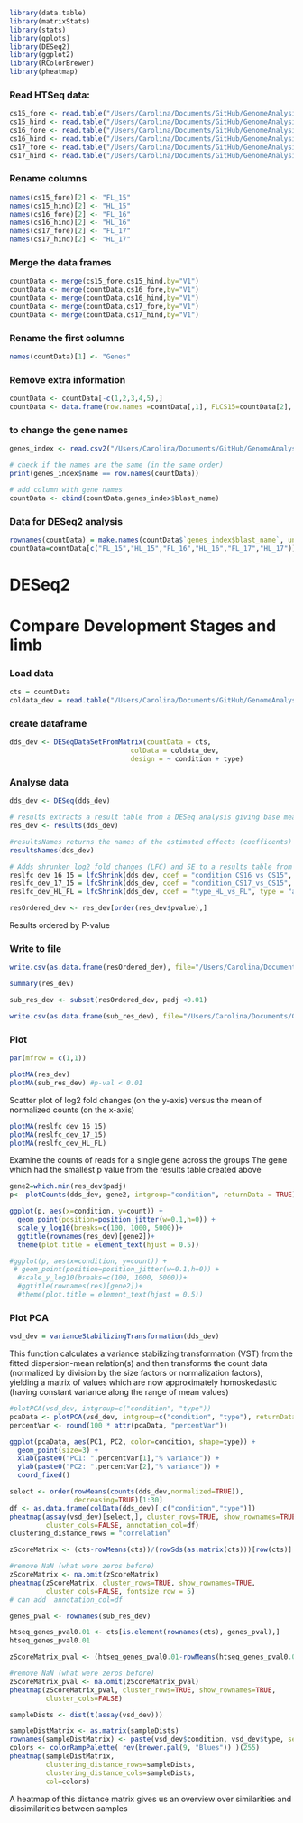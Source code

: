 ```r
library(data.table)
library(matrixStats)
library(stats)
library(gplots)
library(DESeq2)
library(ggplot2)
library(RColorBrewer)
library(pheatmap)

```

### Read HTSeq data:

```r
cs15_fore <- read.table("/Users/Carolina/Documents/GitHub/GenomeAnalysis/results/9_htseq_count/cs15_fore_htseq_results.txt", head=FALSE)
cs15_hind <- read.table("/Users/Carolina/Documents/GitHub/GenomeAnalysis/results/9_htseq_count/cs15_hind_htseq_results.txt", head=FALSE)
cs16_fore <- read.table("/Users/Carolina/Documents/GitHub/GenomeAnalysis/results/9_htseq_count/cs16_fore_htseq_results.txt", head=FALSE)
cs16_hind <- read.table("/Users/Carolina/Documents/GitHub/GenomeAnalysis/results/9_htseq_count/cs16_hind_htseq_results.txt", head=FALSE)
cs17_fore <- read.table("/Users/Carolina/Documents/GitHub/GenomeAnalysis/results/9_htseq_count/cs17_fore_htseq_results.txt", head=FALSE)
cs17_hind <- read.table("/Users/Carolina/Documents/GitHub/GenomeAnalysis/results/9_htseq_count/cs17_hind_htseq_results.txt", head=FALSE)
```

### Rename columns
```r
names(cs15_fore)[2] <- "FL_15"
names(cs15_hind)[2] <- "HL_15"
names(cs16_fore)[2] <- "FL_16"
names(cs16_hind)[2] <- "HL_16"
names(cs17_fore)[2] <- "FL_17"
names(cs17_hind)[2] <- "HL_17"
```

### Merge the data frames
```r
countData <- merge(cs15_fore,cs15_hind,by="V1")
countData <- merge(countData,cs16_fore,by="V1")
countData <- merge(countData,cs16_hind,by="V1")
countData <- merge(countData,cs17_fore,by="V1")
countData <- merge(countData,cs17_hind,by="V1")
```

### Rename the first columns
```r
names(countData)[1] <- "Genes"
```

### Remove extra information
```r
countData <- countData[-c(1,2,3,4,5),]
countData <- data.frame(row.names =countData[,1], FLCS15=countData[2], FLCS16=countData[3], FLCS17=countData[4], HLCS15=countData[5], HLCS16=countData[6], HLCS17=countData[7])
```

### to change the gene names
```r
genes_index <- read.csv2("/Users/Carolina/Documents/GitHub/GenomeAnalysis/code/Genes_index.csv", header = TRUE, sep=",")

# check if the names are the same (in the same order)
print(genes_index$name == row.names(countData))

# add column with gene names
countData <- cbind(countData,genes_index$blast_name)
```
### Data for DESeq2 analysis
```r
rownames(countData) = make.names(countData$`genes_index$blast_name`, unique = TRUE)
countData=countData[c("FL_15","HL_15","FL_16","HL_16","FL_17","HL_17")]
```

# DESeq2
# Compare Development Stages and limb

### Load data
```r
cts = countData
coldata_dev = read.table("/Users/Carolina/Documents/GitHub/GenomeAnalysis/results/10_deseq2/metadata_dev.csv")
```

### create dataframe
```r
dds_dev <- DESeqDataSetFromMatrix(countData = cts,
                              colData = coldata_dev,
                              design = ~ condition + type)
```

### Analyse data
```r
dds_dev <- DESeq(dds_dev)
```

```r
# results extracts a result table from a DESeq analysis giving base means across samples, log2 fold changes, standard errors, test statistics, p-values and adjusted p-values
res_dev <- results(dds_dev)

#resultsNames returns the names of the estimated effects (coefficents) of the model
resultsNames(dds_dev)
```

```r
# Adds shrunken log2 fold changes (LFC) and SE to a results table from DESeq run without LFC shrinkage
reslfc_dev_16_15 = lfcShrink(dds_dev, coef = "condition_CS16_vs_CS15", type = "apeglm")
reslfc_dev_17_15 = lfcShrink(dds_dev, coef = "condition_CS17_vs_CS15", type = "apeglm")
reslfc_dev_HL_FL = lfcShrink(dds_dev, coef = "type_HL_vs_FL", type = "apeglm")

```

```r
resOrdered_dev <- res_dev[order(res_dev$pvalue),]
```
Results ordered by P-value

### Write to file
```r
write.csv(as.data.frame(resOrdered_dev), file="/Users/Carolina/Documents/GitHub/GenomeAnalysis/results/10_deseq2/dev_deseq2_results.csv")
```

```r
summary(res_dev)
```

```r
sub_res_dev <- subset(resOrdered_dev, padj <0.01)

write.csv(as.data.frame(sub_res_dev), file="/Users/Carolina/Documents/GitHub/GenomeAnalysis/results/10_deseq2/dev_deseq2_results_pval0.01.csv")
```

### Plot
```r
par(mfrow = c(1,1))
```

```r
plotMA(res_dev)
plotMA(sub_res_dev) #p-val < 0.01
```
Scatter plot of log2 fold changes (on the y-axis) versus the mean of normalized counts (on the x-axis)

```r
plotMA(reslfc_dev_16_15)
plotMA(reslfc_dev_17_15)
plotMA(reslfc_dev_HL_FL)
```

Examine the counts of reads for a single gene across the groups
The gene which had the smallest p value from the results table created above

```r
gene2=which.min(res_dev$padj)
p<- plotCounts(dds_dev, gene2, intgroup="condition", returnData = TRUE)

ggplot(p, aes(x=condition, y=count)) + 
  geom_point(position=position_jitter(w=0.1,h=0)) + 
  scale_y_log10(breaks=c(100, 1000, 5000))+
  ggtitle(rownames(res_dev)[gene2])+
  theme(plot.title = element_text(hjust = 0.5))

#ggplot(p, aes(x=condition, y=count)) + 
 # geom_point(position=position_jitter(w=0.1,h=0)) + 
  #scale_y_log10(breaks=c(100, 1000, 5000))+
  #ggtitle(rownames(res)[gene2])+
  #theme(plot.title = element_text(hjust = 0.5))

```

### Plot PCA
```r
vsd_dev = varianceStabilizingTransformation(dds_dev)
```
This function calculates a variance stabilizing transformation (VST) from the fitted dispersion-mean relation(s) and then transforms the count data (normalized by division by the size factors or normalization factors), yielding a matrix of values which are now approximately homoskedastic (having constant variance along the range of mean values)

```r
#plotPCA(vsd_dev, intgroup=c("condition", "type"))
pcaData <- plotPCA(vsd_dev, intgroup=c("condition", "type"), returnData=TRUE)
percentVar <- round(100 * attr(pcaData, "percentVar"))

ggplot(pcaData, aes(PC1, PC2, color=condition, shape=type)) +
  geom_point(size=3) +
  xlab(paste0("PC1: ",percentVar[1],"% variance")) +
  ylab(paste0("PC2: ",percentVar[2],"% variance")) + 
  coord_fixed()

```

```r
select <- order(rowMeans(counts(dds_dev,normalized=TRUE)),
                decreasing=TRUE)[1:30]
df <- as.data.frame(colData(dds_dev)[,c("condition","type")])
pheatmap(assay(vsd_dev)[select,], cluster_rows=TRUE, show_rownames=TRUE,
         cluster_cols=FALSE, annotation_col=df)
clustering_distance_rows = "correlation"
```

```r
zScoreMatrix <- (cts-rowMeans(cts))/(rowSds(as.matrix(cts)))[row(cts)]

#remove NaN (what were zeros before)
zScoreMatrix <- na.omit(zScoreMatrix)
pheatmap(zScoreMatrix, cluster_rows=TRUE, show_rownames=TRUE,
         cluster_cols=FALSE, fontsize_row = 5)
# can add  annotation_col=df
```

```r
genes_pval <- rownames(sub_res_dev)

htseq_genes_pval0.01 <- cts[is.element(rownames(cts), genes_pval),]
htseq_genes_pval0.01

```

```r
zScoreMatrix_pval <- (htseq_genes_pval0.01-rowMeans(htseq_genes_pval0.01))/(rowSds(as.matrix(htseq_genes_pval0.01)))[row(htseq_genes_pval0.01)]

#remove NaN (what were zeros before)
zScoreMatrix_pval <- na.omit(zScoreMatrix_pval)
pheatmap(zScoreMatrix_pval, cluster_rows=TRUE, show_rownames=TRUE,
         cluster_cols=FALSE)
```


```r
sampleDists <- dist(t(assay(vsd_dev)))

sampleDistMatrix <- as.matrix(sampleDists)
rownames(sampleDistMatrix) <- paste(vsd_dev$condition, vsd_dev$type, sep="-")
colors <- colorRampPalette( rev(brewer.pal(9, "Blues")) )(255)
pheatmap(sampleDistMatrix,
         clustering_distance_rows=sampleDists,
         clustering_distance_cols=sampleDists,
         col=colors)
```
A heatmap of this distance matrix gives us an overview over similarities and dissimilarities between samples



